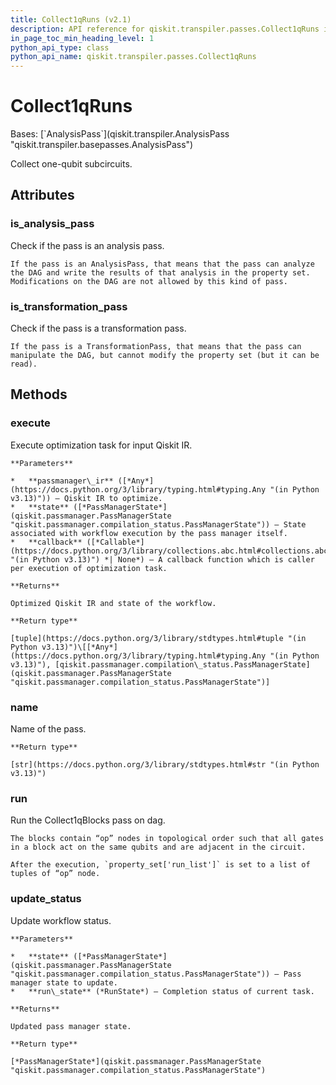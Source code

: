 ```yaml
---
title: Collect1qRuns (v2.1)
description: API reference for qiskit.transpiler.passes.Collect1qRuns in qiskit v2.1
in_page_toc_min_heading_level: 1
python_api_type: class
python_api_name: qiskit.transpiler.passes.Collect1qRuns
---
```


# Collect1qRuns

<Class id="qiskit.transpiler.passes.Collect1qRuns" isDedicatedPage={true} github="https://github.com/Qiskit/qiskit/tree/stable/2.1/qiskit/transpiler/passes/optimization/collect_1q_runs.py#L18-L31" signature="qiskit.transpiler.passes.Collect1qRuns(*args, **kwargs)" modifiers="class">
  Bases: [`AnalysisPass`](qiskit.transpiler.AnalysisPass "qiskit.transpiler.basepasses.AnalysisPass")

  Collect one-qubit subcircuits.

  ## Attributes

  ### is\_analysis\_pass

  <Attribute id="qiskit.transpiler.passes.Collect1qRuns.is_analysis_pass">
    Check if the pass is an analysis pass.

    If the pass is an AnalysisPass, that means that the pass can analyze the DAG and write the results of that analysis in the property set. Modifications on the DAG are not allowed by this kind of pass.
  </Attribute>

  ### is\_transformation\_pass

  <Attribute id="qiskit.transpiler.passes.Collect1qRuns.is_transformation_pass">
    Check if the pass is a transformation pass.

    If the pass is a TransformationPass, that means that the pass can manipulate the DAG, but cannot modify the property set (but it can be read).
  </Attribute>

  ## Methods

  ### execute

  <Function id="qiskit.transpiler.passes.Collect1qRuns.execute" github="https://github.com/Qiskit/qiskit/tree/stable/2.1/qiskit/passmanager/base_tasks.py#L72-L118" signature="execute(passmanager_ir, state, callback=None)">
    Execute optimization task for input Qiskit IR.

    **Parameters**

    *   **passmanager\_ir** ([*Any*](https://docs.python.org/3/library/typing.html#typing.Any "(in Python v3.13)")) – Qiskit IR to optimize.
    *   **state** ([*PassManagerState*](qiskit.passmanager.PassManagerState "qiskit.passmanager.compilation_status.PassManagerState")) – State associated with workflow execution by the pass manager itself.
    *   **callback** ([*Callable*](https://docs.python.org/3/library/collections.abc.html#collections.abc.Callable "(in Python v3.13)") *| None*) – A callback function which is caller per execution of optimization task.

    **Returns**

    Optimized Qiskit IR and state of the workflow.

    **Return type**

    [tuple](https://docs.python.org/3/library/stdtypes.html#tuple "(in Python v3.13)")\[[*Any*](https://docs.python.org/3/library/typing.html#typing.Any "(in Python v3.13)"), [qiskit.passmanager.compilation\_status.PassManagerState](qiskit.passmanager.PassManagerState "qiskit.passmanager.compilation_status.PassManagerState")]
  </Function>

  ### name

  <Function id="qiskit.transpiler.passes.Collect1qRuns.name" github="https://github.com/Qiskit/qiskit/tree/stable/2.1/qiskit/passmanager/base_tasks.py#L68-L70" signature="name()">
    Name of the pass.

    **Return type**

    [str](https://docs.python.org/3/library/stdtypes.html#str "(in Python v3.13)")
  </Function>

  ### run

  <Function id="qiskit.transpiler.passes.Collect1qRuns.run" github="https://github.com/Qiskit/qiskit/tree/stable/2.1/qiskit/transpiler/passes/optimization/collect_1q_runs.py#L21-L31" signature="run(dag)">
    Run the Collect1qBlocks pass on dag.

    The blocks contain “op” nodes in topological order such that all gates in a block act on the same qubits and are adjacent in the circuit.

    After the execution, `property_set['run_list']` is set to a list of tuples of “op” node.
  </Function>

  ### update\_status

  <Function id="qiskit.transpiler.passes.Collect1qRuns.update_status" github="https://github.com/Qiskit/qiskit/tree/stable/2.1/qiskit/passmanager/base_tasks.py#L120-L138" signature="update_status(state, run_state)">
    Update workflow status.

    **Parameters**

    *   **state** ([*PassManagerState*](qiskit.passmanager.PassManagerState "qiskit.passmanager.compilation_status.PassManagerState")) – Pass manager state to update.
    *   **run\_state** (*RunState*) – Completion status of current task.

    **Returns**

    Updated pass manager state.

    **Return type**

    [*PassManagerState*](qiskit.passmanager.PassManagerState "qiskit.passmanager.compilation_status.PassManagerState")
  </Function>
</Class>

